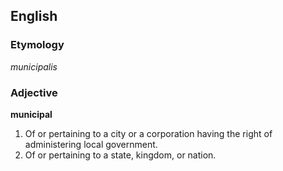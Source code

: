==English==

===Etymology===
{{L.}} ''municipalis''

===Adjective===
'''municipal'''
# Of or pertaining to a city or a corporation having the right of administering local government.
# Of or pertaining to a state, kingdom, or nation.